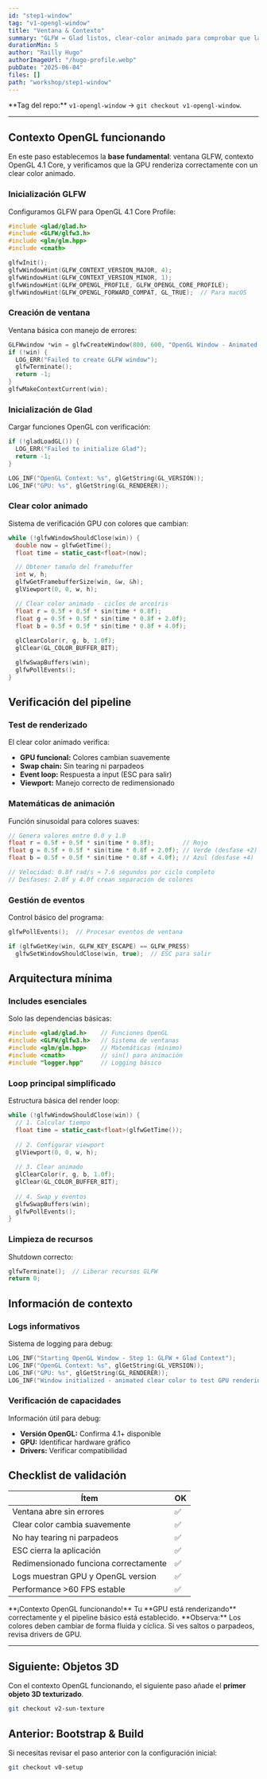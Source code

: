 ```yaml
---
id: "step1-window"
tag: "v1-opengl-window"
title: "Ventana & Contexto"
summary: "GLFW ↔ Glad listos, clear-color animado para comprobar que la GPU rinde correctamente."
durationMin: 5
author: "Railly Hugo"
authorImageUrl: "/hugo-profile.webp"
pubDate: "2025-06-04"
files: []
path: "workshop/step1-window"
---
```



<Alert type="info">
  **Tag del repo:** <code>v1-opengl-window</code> → <code>git checkout v1-opengl-window</code>.
</Alert>

---

## Contexto OpenGL funcionando

En este paso establecemos la **base fundamental**: ventana GLFW, contexto OpenGL 4.1 Core, y verificamos que la GPU renderiza correctamente con un clear color animado.

### Inicialización GLFW

Configuramos GLFW para OpenGL 4.1 Core Profile:

```cpp
#include <glad/glad.h>
#include <GLFW/glfw3.h>
#include <glm/glm.hpp>
#include <cmath>

glfwInit();
glfwWindowHint(GLFW_CONTEXT_VERSION_MAJOR, 4);
glfwWindowHint(GLFW_CONTEXT_VERSION_MINOR, 1);
glfwWindowHint(GLFW_OPENGL_PROFILE, GLFW_OPENGL_CORE_PROFILE);
glfwWindowHint(GLFW_OPENGL_FORWARD_COMPAT, GL_TRUE);  // Para macOS
```

### Creación de ventana

Ventana básica con manejo de errores:

```cpp
GLFWwindow *win = glfwCreateWindow(800, 600, "OpenGL Window - Animated Clear", nullptr, nullptr);
if (!win) {
  LOG_ERR("Failed to create GLFW window");
  glfwTerminate();
  return -1;
}
glfwMakeContextCurrent(win);
```

### Inicialización de Glad

Cargar funciones OpenGL con verificación:

```cpp
if (!gladLoadGL()) {
  LOG_ERR("Failed to initialize Glad");
  return -1;
}

LOG_INF("OpenGL Context: %s", glGetString(GL_VERSION));
LOG_INF("GPU: %s", glGetString(GL_RENDERER));
```

### Clear color animado

Sistema de verificación GPU con colores que cambian:

```cpp
while (!glfwWindowShouldClose(win)) {
  double now = glfwGetTime();
  float time = static_cast<float>(now);

  // Obtener tamaño del framebuffer
  int w, h;
  glfwGetFramebufferSize(win, &w, &h);
  glViewport(0, 0, w, h);

  // Clear color animado - ciclos de arcoíris
  float r = 0.5f + 0.5f * sin(time * 0.8f);
  float g = 0.5f + 0.5f * sin(time * 0.8f + 2.0f);
  float b = 0.5f + 0.5f * sin(time * 0.8f + 4.0f);
  
  glClearColor(r, g, b, 1.0f);
  glClear(GL_COLOR_BUFFER_BIT);

  glfwSwapBuffers(win);
  glfwPollEvents();
}
```

## Verificación del pipeline

### Test de renderizado

El clear color animado verifica:
- **GPU funcional:** Colores cambian suavemente
- **Swap chain:** Sin tearing ni parpadeos
- **Event loop:** Respuesta a input (ESC para salir)
- **Viewport:** Manejo correcto de redimensionado

### Matemáticas de animación

Función sinusoidal para colores suaves:

```cpp
// Genera valores entre 0.0 y 1.0
float r = 0.5f + 0.5f * sin(time * 0.8f);        // Rojo
float g = 0.5f + 0.5f * sin(time * 0.8f + 2.0f); // Verde (desfase +2)
float b = 0.5f + 0.5f * sin(time * 0.8f + 4.0f); // Azul (desfase +4)

// Velocidad: 0.8f rad/s ≈ 7.6 segundos por ciclo completo
// Desfases: 2.0f y 4.0f crean separación de colores
```

### Gestión de eventos

Control básico del programa:

```cpp
glfwPollEvents();  // Procesar eventos de ventana

if (glfwGetKey(win, GLFW_KEY_ESCAPE) == GLFW_PRESS)
  glfwSetWindowShouldClose(win, true);  // ESC para salir
```

## Arquitectura mínima

### Includes esenciales

Solo las dependencias básicas:

```cpp
#include <glad/glad.h>    // Funciones OpenGL
#include <GLFW/glfw3.h>   // Sistema de ventanas
#include <glm/glm.hpp>    // Matemáticas (mínimo)
#include <cmath>          // sin() para animación
#include "logger.hpp"     // Logging básico
```

### Loop principal simplificado

Estructura básica del render loop:

```cpp
while (!glfwWindowShouldClose(win)) {
  // 1. Calcular tiempo
  float time = static_cast<float>(glfwGetTime());
  
  // 2. Configurar viewport
  glViewport(0, 0, w, h);
  
  // 3. Clear animado
  glClearColor(r, g, b, 1.0f);
  glClear(GL_COLOR_BUFFER_BIT);
  
  // 4. Swap y eventos
  glfwSwapBuffers(win);
  glfwPollEvents();
}
```

### Limpieza de recursos

Shutdown correcto:

```cpp
glfwTerminate();  // Liberar recursos GLFW
return 0;
```

## Información de contexto

### Logs informativos

Sistema de logging para debug:

```cpp
LOG_INF("Starting OpenGL Window - Step 1: GLFW + Glad Context");
LOG_INF("OpenGL Context: %s", glGetString(GL_VERSION));
LOG_INF("GPU: %s", glGetString(GL_RENDERER));
LOG_INF("Window initialized - animated clear color to test GPU rendering");
```

### Verificación de capacidades

Información útil para debug:
- **Versión OpenGL:** Confirma 4.1+ disponible
- **GPU:** Identificar hardware gráfico
- **Drivers:** Verificar compatibilidad

## Checklist de validación

| Ítem | OK |
|------|----|
| Ventana abre sin errores | ✅ |
| Clear color cambia suavemente | ✅ |
| No hay tearing ni parpadeos | ✅ |
| ESC cierra la aplicación | ✅ |
| Redimensionado funciona correctamente | ✅ |
| Logs muestran GPU y OpenGL version | ✅ |
| Performance >60 FPS estable | ✅ |

<Alert type="success">
  **¡Contexto OpenGL funcionando!** Tu **GPU está renderizando** correctamente y el pipeline básico está establecido.
</Alert>

<Alert type="tip">
  **Observa:** Los colores deben cambiar de forma fluida y cíclica. Si ves saltos o parpadeos, revisa drivers de GPU.
</Alert>

---

## Siguiente: Objetos 3D

Con el contexto OpenGL funcionando, el siguiente paso añade el **primer objeto 3D texturizado**.

```bash
git checkout v2-sun-texture
```

## Anterior: Bootstrap & Build

Si necesitas revisar el paso anterior con la configuración inicial:

```bash
git checkout v0-setup
``` 